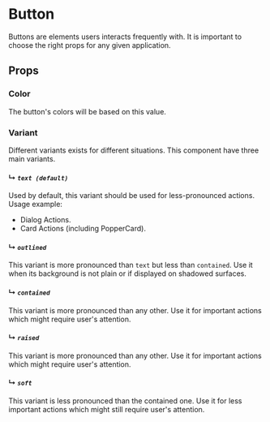 

<Meta title="Components/Button" />

# Button

Buttons are elements users interacts frequently with.
It is important to choose the right props for any given application.

<Spacing value={4} />

## Props

<Props of={Button} />

### Color

The button's colors will be based on this value.

### Variant

Different variants exists for different situations.
This component have three main variants.

#### ↳ _``text (default)``_

Used by default, this variant should be used for less-pronounced actions.
Usage example:

- Dialog Actions.
- Card Actions (including PopperCard).

<Preview withSource="none">
    <Story name="text">
      <ButtonExamples variant="text" />
    </Story>
</Preview>

#### ↳ _``outlined``_

This variant is more pronounced than ``text`` but less than ``contained``.
Use it when its background is not plain or if displayed on shadowed surfaces.

<Preview withSource="none">
    <Story name="outlined">
      <ButtonExamples variant="outlined" />
    </Story>
</Preview>

#### ↳ _``contained``_

This variant is more pronounced than any other.
Use it for important actions which might require user's attention.

<Preview withSource="none">
    <Story name="contained">
      <ButtonExamples variant="contained" />
    </Story>
</Preview>

#### ↳ _``raised``_

This variant is more pronounced than any other.
Use it for important actions which might require user's attention.

<Preview withSource="none">
    <Story name="raised">
      <ButtonExamples variant="raised" />
    </Story>
</Preview>

#### ↳ _``soft``_

This variant is less pronounced than the contained one.
Use it for less important actions which might still require user's attention.

<Preview withSource="none">
    <Story name="soft">
      <ButtonExamples variant="soft" />
    </Story>
</Preview>
